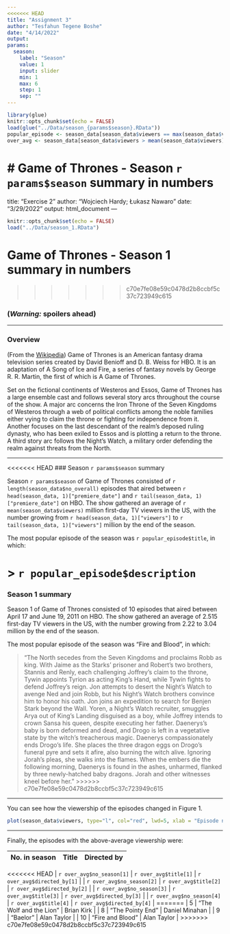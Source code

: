 ```yaml
---
<<<<<<< HEAD
title: "Assignment 3"
author: "Tesfahun Tegene Boshe"
date: "4/14/2022"
output: 
params:
  season:
    label: "Season"
    value: 1
    input: slider
    min: 1
    max: 6
    step: 1
    sep: ""  
---
```


```r
library(glue)
knitr::opts_chunk$set(echo = FALSE)
load(glue("../Data/season_{params$season}.RData"))
popular_episode <- season_data[season_data$viewers == max(season_data$viewers),]
over_avg <- season_data[season_data$viewers > mean(season_data$viewers),]
```

# Game of Thrones - Season `r params$season` summary in numbers
=======
title: "Exercise 2"
author: "Wojciech Hardy; Łukasz Nawaro"
date: "3/29/2022"
output: html_document
---

```r
knitr::opts_chunk$set(echo = FALSE)
load("../Data/season_1.RData")
```

# Game of Thrones - Season 1 summary in numbers
>>>>>>> c70e7fe08e59c0478d2b8ccbf5c37c723949c615

### __(*Warning:* spoilers ahead)__

***

### Overview

(From the [Wikipedia](https://en.wikipedia.org/wiki/Game_of_Thrones#Premise)) Game of Thrones is an American fantasy drama television series created by David Benioff and D. B. Weiss for HBO. It is an adaptation of A Song of Ice and Fire, a series of fantasy novels by George R. R. Martin, the first of which is A Game of Thrones.

Set on the fictional continents of Westeros and Essos, Game of Thrones has a large ensemble cast and follows several story arcs throughout the course of the show. A major arc concerns the Iron Throne of the Seven Kingdoms of Westeros through a web of political conflicts among the noble families either vying to claim the throne or fighting for independence from it. Another focuses on the last descendant of the realm's deposed ruling dynasty, who has been exiled to Essos and is plotting a return to the throne. A third story arc follows the Night's Watch, a military order defending the realm against threats from the North.

***

<<<<<<< HEAD
### Season `r params$season` summary

Season `r params$season` of Game of Thrones consisted of `r length(season_data$no_overall)` episodes that aired between `r head(season_data, 1)["premiere_date"]` and `r tail(season_data, 1)["premiere_date"]` on HBO. The show gathered an average of `r mean(season_data$viewers)` million first-day TV viewers in the US, with the number growing from `r head(season_data, 1)["viewers"]` to `r tail(season_data, 1)["viewers"]` million by the end of the season.

The most popular episode of the season was `r popular_episode$title`, in which:

> `r popular_episode$description`
=======
### Season 1 summary

Season 1 of Game of Thrones consisted of 10 episodes that aired between April 17 and June 19, 2011 on HBO. The show gathered an average of 2.515 first-day TV viewers in the US, with the number growing from 2.22 to 3.04 million by the end of the season.

The most popular episode of the season was "Fire and Blood", in which:

> "The North secedes from the Seven Kingdoms and proclaims Robb as king. With Jaime as the Starks' prisoner and Robert's two brothers, Stannis and Renly, each challenging Joffrey's claim to the throne, Tywin appoints Tyrion as acting King's Hand, while Tywin fights to defend Joffrey's reign. Jon attempts to desert the Night's Watch to avenge Ned and join Robb, but his Night's Watch brothers convince him to honor his oath. Jon joins an expedition to search for Benjen Stark beyond the Wall. Yoren, a Night's Watch recruiter, smuggles Arya out of King's Landing disguised as a boy, while Joffrey intends to crown Sansa his queen, despite executing her father. Daenerys's baby is born deformed and dead, and Drogo is left in a vegetative state by the witch's treacherous magic. Daenerys compassionately ends Drogo's life. She places the three dragon eggs on Drogo's funeral pyre and sets it afire, also burning the witch alive. Ignoring Jorah's pleas, she walks into the flames. When the embers die the following morning, Daenerys is found in the ashes, unharmed, flanked by three newly-hatched baby dragons. Jorah and other witnesses kneel before her."
>>>>>>> c70e7fe08e59c0478d2b8ccbf5c37c723949c615

***

You can see how the viewership of the episodes changed in Figure 1.

```r
plot(season_data$viewers, type="l", col="red", lwd=5, xlab = "Episode number", ylab = "1st day TV viewers in the US (millions)")
```

***

Finally, the episodes with the above-average viewership were:

| No. in season | Title  | Directed by  |
|:------        |:-----: |:------:      |
<<<<<<< HEAD
| `r over_avg$no_season[1]` | `r over_avg$title[1]`  | `r over_avg$directed_by[1]` |
| `r over_avg$no_season[2]` | `r over_avg$title[2]`  | `r over_avg$directed_by[2]` |
| `r over_avg$no_season[3]` | `r over_avg$title[3]`  | `r over_avg$directed_by[3]` |
| `r over_avg$no_season[4]` | `r over_avg$title[4]`  | `r over_avg$directed_by[4]` |
=======
| 5             | "The Wolf and the Lion"  | Brian Kirk      |
| 8             | "The Pointy End" | Daniel Minahan      |
| 9             | "Baelor" | Alan Taylor      |
| 10            | "Fire and Blood" | Alan Taylor      |
>>>>>>> c70e7fe08e59c0478d2b8ccbf5c37c723949c615
